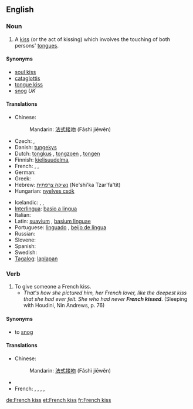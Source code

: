 ==English==
{{wikipedia}}

===Noun===
{{en-noun|sg=[[French]] [[kiss]]|pl=French kisses}}

# A [[kiss]] (or the act of kissing) which involves the touching of both persons' [[tongue]]s.

====Synonyms====
* [[soul kiss]]
* [[cataglottis]]
* [[tongue kiss]]
* [[snog]] ''UK''

====Translations====
{{trans-top|tongue kiss}}
* Chinese:
*: Mandarin: {{i|no equivalent term exists, literal translation:}} [[法式]][[接吻]] (Fǎshì jiēwěn)
* Czech: {{t-|cs|francouzský polibek|m}},  {{t-|cs|francouzák|m}}
* Danish: [[tungekys]]
* Dutch: [[tongkus]] {{m}}, [[tongzoen]] {{m}}, [[tongen]]
* Finnish: [[kielisuudelma]],  {{t|fi|kielari}}
* French: {{t+|fr|patin|m}},  {{t+|fr|pelle|f}},  {{t+|fr|galoche|f}}
* German: {{t+|de|Zungenkuss|m}}
* Greek: {{t|el|γλωσσόφιλο (informal)|n|tr=glosófilo}}
* Hebrew: [[נשיקה צרפתית]] (Ne'shi'ka Tzar'fa'tit)
* Hungarian: [[nyelves csók]]
{{trans-mid}}
* Icelandic: {{t-|is|sleikur|m}},  {{t|is|tungukoss|m}},  {{t|is|franskur koss|m}}
* [[Interlingua]]: [[basio a lingua]]
* Italian: {{t-|it|slinguata|f}}
* Latin: [[suavium]] {{n}}, [[basium linguae]] {{n}}
* Portuguese: [[linguado]] {{m}}, [[beijo de língua]] {{m}}
* Russian: {{t-|ru|французский поцелуй|m}}
* Slovene: {{t|sl|francoski poljub|m}}
* Spanish: {{t-|es|beso francés|m}}
* Swedish: {{t-|sv|tungkyss|c}}
* [[Tagalog]]: [[laplapan]]
{{trans-bottom}}

===Verb===
{{en-verb|French kisses|French kissing|French kissed}}

# To give someone a French kiss.
#* ''That's how she pictured him, her French lover, like the deepest kiss that she had ever felt. She who had never '''French kissed'''''. (Sleeping with Houdini, Nin Andrews, p. 76)

====Synonyms====
* to [[snog]] {{i|UK}}

====Translations====
{{trans-top|To give someone a French kiss}}
* Chinese:
*: Mandarin: {{i|no equivalent term exists, literal translation:}} [[法式]][[接吻]] (Fǎshì jiēwěn)
{{trans-mid}}
* {{trreq|Finnish}}
* French: {{t+|fr|rouler un patin}},  {{t+|fr|rouler une pelle}},  {{t+|fr|rouler une galoche}}, {{t+|fr|frencher}}, {{t+|fr|galocher}}
{{trans-bottom}}

[[de:French kiss]]
[[et:French kiss]]
[[fr:French kiss]]